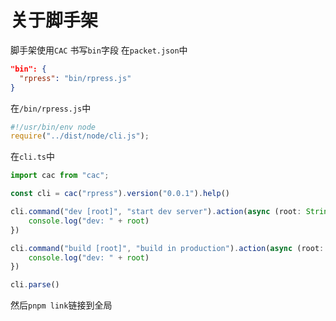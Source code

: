 # 关于脚手架

脚手架使用`CAC`
书写`bin`字段
在`packet.json`中
```json
"bin": {
  "rpress": "bin/rpress.js"
}
```
在`/bin/rpress.js`中
```javascript
#!/usr/bin/env node
require("../dist/node/cli.js");
```
在`cli.ts`中
```typescript
import cac from "cac";

const cli = cac("rpress").version("0.0.1").help()

cli.command("dev [root]", "start dev server").action(async (root: String) => {
    console.log("dev: " + root)
})

cli.command("build [root]", "build in production").action(async (root: String) => {
    console.log("dev: " + root)
})

cli.parse()
```
然后`pnpm link`链接到全局














